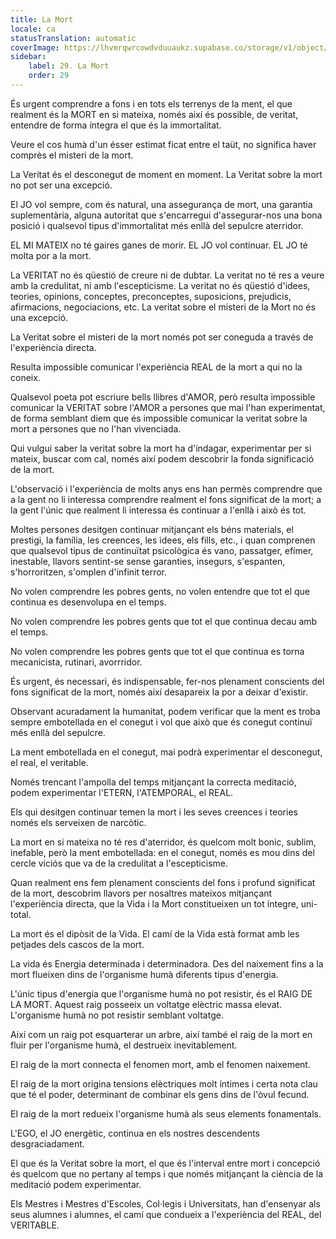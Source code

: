 ```yaml
---
title: La Mort
locale: ca
statusTranslation: automatic
coverImage: https://lhvmrqwrcowdvduuaukz.supabase.co/storage/v1/object/public/strapi-uploads/small_cover-educacion-fundamental.webp-2d51a7828a2b1309555be27f7e2a61a0.webp
sidebar:
    label: 29. La Mort
    order: 29
---
```

És urgent comprendre a fons i en tots els terrenys de la ment, el que realment és la MORT en si mateixa, només així és possible, de veritat, entendre de forma íntegra el que és la immortalitat.

Veure el cos humà d'un ésser estimat ficat entre el taüt, no significa haver comprès el misteri de la mort.

La Veritat és el desconegut de moment en moment. La Veritat sobre la mort no pot ser una excepció.

El JO vol sempre, com és natural, una assegurança de mort, una garantia suplementària, alguna autoritat que s'encarregui d'assegurar-nos una bona posició i qualsevol tipus d'immortalitat més enllà del sepulcre aterridor.

EL MI MATEIX no té gaires ganes de morir. EL JO vol continuar. EL JO té molta por a la mort.

La VERITAT no és qüestió de creure ni de dubtar. La veritat no té res a veure amb la credulitat, ni amb l'escepticisme. La veritat no és qüestió d'idees, teories, opinions, conceptes, preconceptes, suposicions, prejudicis, afirmacions, negociacions, etc. La veritat sobre el misteri de la Mort no és una excepció.

La Veritat sobre el misteri de la mort només pot ser coneguda a través de l'experiència directa.

Resulta impossible comunicar l'experiència REAL de la mort a qui no la coneix.

Qualsevol poeta pot escriure bells llibres d'AMOR, però resulta impossible comunicar la VERITAT sobre l'AMOR a persones que mai l'han experimentat, de forma semblant diem que és impossible comunicar la veritat sobre la mort a persones que no l'han vivenciada.

Qui vulgui saber la veritat sobre la mort ha d'indagar, experimentar per si mateix, buscar com cal, només així podem descobrir la fonda significació de la mort.

L'observació i l'experiència de molts anys ens han permès comprendre que a la gent no li interessa comprendre realment el fons significat de la mort; a la gent l'únic que realment li interessa és continuar a l'enllà i això és tot.

Moltes persones desitgen continuar mitjançant els béns materials, el prestigi, la família, les creences, les idees, els fills, etc., i quan comprenen que qualsevol tipus de continuïtat psicològica és vano, passatger, efímer, inestable, llavors sentint-se sense garanties, insegurs, s'espanten, s'horroritzen, s'omplen d'infinit terror.

No volen comprendre les pobres gents, no volen entendre que tot el que continua es desenvolupa en el temps.

No volen comprendre les pobres gents que tot el que continua decau amb el temps.

No volen comprendre les pobres gents que tot el que continua es torna mecanicista, rutinari, avorrridor.

És urgent, és necessari, és indispensable, fer-nos plenament conscients del fons significat de la mort, només així desapareix la por a deixar d'existir.

Observant acuradament la humanitat, podem verificar que la ment es troba sempre embotellada en el conegut i vol que això que és conegut continuï més enllà del sepulcre.

La ment embotellada en el conegut, mai podrà experimentar el desconegut, el real, el veritable.

Només trencant l'ampolla del temps mitjançant la correcta meditació, podem experimentar l'ETERN, l'ATEMPORAL, el REAL.

Els qui desitgen continuar temen la mort i les seves creences i teories només els serveixen de narcòtic.

La mort en si mateixa no té res d'aterridor, és quelcom molt bonic, sublim, inefable, però la ment embotellada: en el conegut, només es mou dins del cercle viciós que va de la credulitat a l'escepticisme.

Quan realment ens fem plenament conscients del fons i profund significat de la mort, descobrim llavors per nosaltres mateixos mitjançant l'experiència directa, que la Vida i la Mort constitueixen un tot íntegre, uni-total.

La mort és el dipòsit de la Vida. El camí de la Vida està format amb les petjades dels cascos de la mort.

La vida és Energia determinada i determinadora. Des del naixement fins a la mort flueixen dins de l'organisme humà diferents tipus d'energia.

L'únic tipus d'energia que l'organisme humà no pot resistir, és el RAIG DE LA MORT. Aquest raig posseeix un voltatge elèctric massa elevat. L'organisme humà no pot resistir semblant voltatge.

Així com un raig pot esquarterar un arbre, així també el raig de la mort en fluir per l'organisme humà, el destrueix inevitablement.

El raig de la mort connecta el fenomen mort, amb el fenomen naixement.

El raig de la mort origina tensions elèctriques molt íntimes i certa nota clau que té el poder, determinant de combinar els gens dins de l'òvul fecund.

El raig de la mort redueix l'organisme humà als seus elements fonamentals.

L'EGO, el JO energètic, continua en els nostres descendents desgraciadament.

El que és la Veritat sobre la mort, el que és l'interval entre mort i concepció és quelcom que no pertany al temps i que només mitjançant la ciència de la meditació podem experimentar.

Els Mestres i Mestres d'Escoles, Col·legis i Universitats, han d'ensenyar als seus alumnes i alumnes, el camí que condueix a l'experiència del REAL, del VERITABLE.

